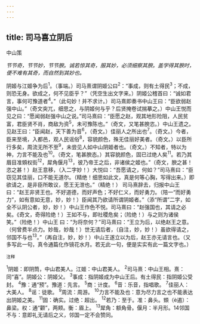 ```yaml
---
---
---
```

title: 司马喜立阴后
---



中山策

*节节奇，节节妙，节节腴。诚若惊其奇，服其妙，必须细察其腴。盖学得其腴时，便不难有其奇，而自然到其妙也。*

阴姬与江姬争为后<sup>1</sup>。（事端。）司马熹谓阴姬公曰<sup>2</sup>：“事成，则有土得民<sup>3</sup>；不成，则恐无身。欲成之，何不见臣乎？”（凭空生出文字来。）阴姬公稽首曰：“诚如君言，事何可豫道者<sup>4</sup>。”（此句妙！并不求计。）司马熹即奏书中山王曰：“臣欲弱赵强中山。”（奇文突兀，细思之，与阴姬何与乎？后贤掩卷试揣摹之。）中山王悦而见之曰：“愿闻弱赵强中山之说。”司马熹曰：“臣愿之赵，观其地形险阻，人民贫富，君臣贤不肖，商敌为资<sup>5</sup>，未可豫陈也。”（奇文，又笔甚腴恣。）中山王遗之。
见赵王曰：“臣闻赵，天下善为音<sup>6</sup>，（奇文。）佳丽人之所出也<sup>7</sup>。（奇文。）今者，臣来至境，入都邑，观人民谣俗<sup>8</sup>，容貌颜色，殊无佳丽好美者。（奇文。）以臣所行多矣，周流无所不至<sup>9</sup>，未尝见人如中山阴姬者也。（奇文。）不知者，特以为神，力言不能及也<sup>10</sup>。（奇文，笔甚腴态。）其容貌颜色，固已过绝人矣<sup>11</sup>。若乃其眉目准頞权街<sup>12</sup>，犀角偃月<sup>13</sup>，彼乃帝王之后，非诸侯之姬也。”（奇文，腴之甚！恣之甚！）赵王意移，（入二字妙！）大悦曰：“吾愿请之，何如？”司马熹曰：“臣窃见其佳丽，口不能无道尔。（精绝！细思如此文，真是何等心胸，写得出来。）即欲请之，是非臣所敢议，愿王无泄也。”（精绝！）
司马熹辞去，归报中山王曰：“赵王非贤王也。不好道德，而好声色；不好仁义，而好勇力。（陪一“而好勇力”，如有意如无意，妙，妙！）臣闻其乃欲请所谓阴姬者。”（添“所谓”二字，如全不认阴公者，妙，妙！）中山王作色不悦。司马熹曰：“赵强国也，其请之必矣。《奇文，奇得险绝！）王如不与，即社稷危矣；（险绝！）与之则为诸侯笑。”（险绝！）中山王
曰：“为将奈何？”司马熹曰：“王立为后，以绝赵王之意。（何曾费半点力。妙哉，妙哉！）世无请后者，（自注，妙，妙！）虽欲得请之，邻国不与也<sup>13</sup>。”（再自注，妙，妙！）中山王遂立以为后，赵王亦无请言也。（又多写此一句，真令通篇化作镜花水月。若无此一句，便是实实有此一篇文字也。）

<sup>注释</sup>

<sup>1</sup>阴姬：即阴筒，中山君美人。江姬：中山君美人。
<sup>2</sup>司马熹：中山王相。熹：同“喜”。阴姬公：阴姬父。
<sup>3</sup>事成：指阴姬成为中山王后。有土得民：指阴姬公受封。
<sup>4</sup>豫：通“预”。豫道：先言。
<sup>5</sup>商：计度。
<sup>6</sup>音：乐音，指唱歌。
<sup>7</sup>佳丽人：大美人。
<sup>8</sup>谣：徒歌。
<sup>9</sup>周流：周游。
<sup>10</sup>力言不能及也：意为尽力言之也不能表达出阴姬之美。
<sup>11</sup>固：确实。过绝：超出。
<sup>12</sup>若乃：至于。准：鼻头。頞（è遏）：鼻梁。权：通“颧”，两颊。衡：眉上。
<sup>13</sup>犀角：额角骨。偃月：半月形。14邻国不与：意即礼无请后之义，邻国一定不会赞同。